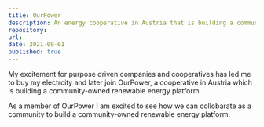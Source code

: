 ```yaml
---
title: OurPower
description: An energy cooperative in Austria that is building a community-owned renewable energy platform.
repository: 
url: 
date: 2021-09-01
published: true
---
```


My excitement for purpose driven companies and cooperatives has led me to buy my electrcity and later join OurPower, a cooperative in Austria which is building a community-owned renewable energy platform. 

As a member of OurPower I am excited to see how we can collobarate as a community to build a community-owned renewable energy platform.